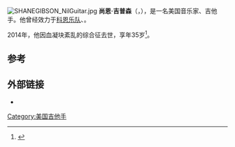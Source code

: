 [[File:SHANEGIBSON_NilGuitar.jpg|thumb]]
'''尚恩·吉普森'''（{{lang-en|'''Shane Paul Gibson'''}}，{{bd|1979年|2月21日|2014年|4月15日|catIdx=Gibson}}），是一名美国音乐家、吉他手。他曾经效力于[[科恩乐队|科恩乐队]]、{{link-en|斯托克乐队|stOrk}}。

2014年，他因血凝块紊乱的综合征去世，享年35岁<ref>{{Cite web|url=http://www.blabbermouth.net/news/former-korn-touring-guitarist-shane-gibson-dead-at-35/|title=Former KORN Touring Guitarist SHANE GIBSON Dead At 35|work=[[blabbermouth.net|blabbermouth.net]]|date=April 15, 2014|accessdate=April 16, 2014|archive-date=2018-10-24|archive-url=https://web.archive.org/web/20181024230934/http://www.blabbermouth.net/news/former-korn-touring-guitarist-shane-gibson-dead-at-35/|dead-url=no}}</ref>。

==参考==
{{Reflist}}

==外部链接==
* {{Official|http://www.shaneguitar.com/}}

{{Authority control}}
{{DEFAULTSORT:Gibson, Shane}}

[[Category:美国吉他手|Category:美国吉他手]]